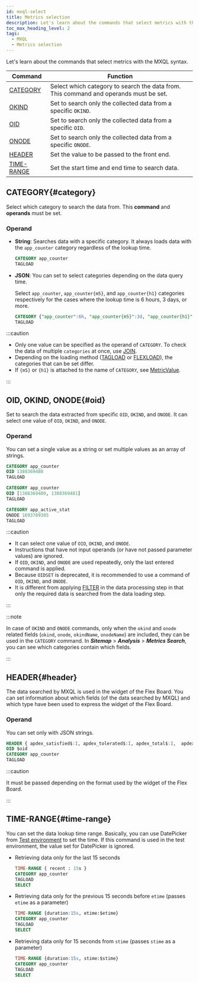 ```yaml
---
id: mxql-select
title: Metrics selection
description: Let's learn about the commands that select metrics with the MXQL syntax.
toc_max_heading_level: 2
tags:
  - MXQL
  - Metrics selection
---
```


Let's learn about the commands that select metrics with the MXQL syntax.

| Command                   | Function                                                                               |
| ------------------------- | -------------------------------------------------------------------------------------- |
| [CATEGORY](#category)     | Select which category to search the data from. This command and operands must be set.  |
| [OKIND](#oid)             | Set to search only the collected data from a specific `OKIND`.                         |
| [OID](#oid)               | Set to search only the collected data from a specific `OID`.                           |
| [ONODE](#oid)             | Set to search only the collected data from a specific `ONODE`.                         |
| [HEADER](#header)         | Set the value to be passed to the front end.                                           |
| [TIME-RANGE](#time-range) | Set the start time and end time to search data.                                        |

## CATEGORY{#category}

Select which category to search the data from. This **command** and **operands** must be set. 

### Operand

-   **String**: Searches data with a specific category. It always loads data with the `app_counter` category regardless of the lookup time.

    ```sql
    CATEGORY app_counter
    TAGLOAD
    ```

-   **JSON**: You can set to select categories depending on the data query time.

    Select `app_counter`, `app_counter{m5}`, and `app_counter{h1}` categories respectively for the cases where the lookup time is 6 hours, 3 days, or more.

    ```sql
    CATEGORY {"app_counter":6h, "app_counter{m5}":3d, "app_counter{h1}":unlimit } 
    TAGLOAD 
    ```

:::caution

-   Only one value can be specified as the operand of `CATEGORY`. To check the data of multiple `categories` at once, use [JOIN](mxql-calculate#join).
-   Depending on the loading method ([TAGLOAD](mxql-loading#tagload) or [FLEXLOAD](mxql-loading#flexload)), the categories that can be set differ. 
-   If `{m5}` or `{h1}` is attached to the name of `CATEGORY`, see [MetricValue](mxql-guide#metric-value).

:::

## OID, OKIND, ONODE{#oid}

Set to search the data extracted from specific `OID`, `OKIND`, and `ONODE`. It can select one value of `OID`, `OKIND`, and `ONODE`.

### Operand

You can set a single value as a string or set multiple values as an array of strings. 

```sql title='Example 1'
CATEGORY app_counter
OID 1388369480
TAGLOAD
```

```sql title='Example 2'
CATEGORY app_counter
OID [1388369480, 1388369481] 
TAGLOAD
```

```sql title='Example 3'
CATEGORY app_active_stat
ONODE 1693789385
TAGLOAD
```

:::caution

-   It can select one value of `OID`, `OKIND`, and `ONODE`. 
-   Instructions that have not input operands (or have not passed parameter values) are ignored.
-   If `OID`, `OKIND`, and `ONODE` are used repeatedly, only the last entered command is applied.
-   Because `OIDSET` is deprecated, it is recommended to use a command of `OID`, `OKIND`, and `ONODE`.
-   It is different from applying [FILTER](mxql-calculate#filter) in the data processing step in that only the required data is searched from the data loading step.

:::

:::note

In case of `OKIND` and `ONODE` commands, only when the `okind` and `onode` related fields (`okind`, `onode`, `okindName`, `onodeName`) are included, they can be used in the `CATEGORY` command. In **_Sitemap_** > **_Analysis_** > **_Metrics Search_**, you can see which categories contain which fields. 

:::

## HEADER{#header}

The data searched by MXQL is used in the widget of the Flex Board. You can set information about which fields (of the data searched by MXQL) and which type have been used to express the widget of the Flex Board.

### Operand

You can set only with JSON strings. 

```sql title='Example'
HEADER { apdex_satisfied$:I, apdex_tolerated$:I, apdex_total$:I,  apdex$:F, category: app_counter}
OID $oid
CATEGORY app_counter
TAGLOAD
```

:::caution

It must be passed depending on the format used by the widget of the Flex Board.

:::

## TIME-RANGE{#time-range}

You can set the data lookup time range. Basically, you can use DatePicker from [Test environment](mxql-guide#test-env) to set the time. If this command is used in the test environment, the value set for DatePicker is ignored. 

<ImgLang img='mxql-8.png' desc='테스트 환경의 DatePicker' />

-   Retrieving data only for the last 15 seconds

    ```sql
    TIME-RANGE { recent : 15s }
    CATEGORY app_counter
    TAGLOAD
    SELECT
    ```

-   Retrieving data only for the previous 15 seconds before `etime` (passes `etime` as a parameter)

    ```sql
    TIME-RANGE {duration:15s, etime:$etime}
    CATEGORY app_counter
    TAGLOAD
    SELECT
    ```

-   Retrieving data only for 15 seconds from `stime` (passes `stime` as a parameter)

    ```sql
    TIME-RANGE {duration:15s, stime:$stime}
    CATEGORY app_counter
    TAGLOAD
    SELECT
    ```
